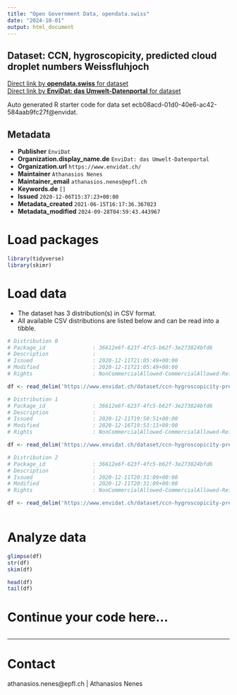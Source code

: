```yaml
---
title: "Open Government Data, opendata.swiss"
date: "2024-10-01"
output: html_document
---
```


## Dataset: CCN, hygroscopicity, predicted cloud droplet numbers Weissfluhjoch



[Direct link by **opendata.swiss** for dataset](https://opendata.swiss/de/dataset/ccn-hygroscopicity-predicted-cloud-droplet-numbers-weissfluhjoch)<br>
[Direct link by **EnviDat: das Umwelt-Datenportal** for dataset](https://www.envidat.ch/#/metadata/ccn-hygroscopicity-predicted-cloud-droplet-numbers-weissfluhjoch)

Auto generated R starter code for data set ecb08acd-01d0-40e6-ac42-584aab9fc27f@envidat.

## Metadata

- **Publisher** `EnviDat`
- **Organization.display_name.de** `EnviDat: das Umwelt-Datenportal`
- **Organization.url** `https://www.envidat.ch/`
- **Maintainer** `Athanasios Nenes`
- **Maintainer_email** `athanasios.nenes@epfl.ch`
- **Keywords.de** `[]`
- **Issued** `2020-12-06T15:37:23+00:00`
- **Metadata_created** `2021-06-15T16:17:36.367023`
- **Metadata_modified** `2024-09-28T04:59:43.443967`


# Load packages

```r

library(tidyverse)
library(skimr)

```

# Load data

-   The dataset has 3 distribution(s) in CSV format.
-   All available CSV distributions are listed below and can be read into a tibble.

```r

# Distribution 0
# Package_id               : 36612e6f-623f-4fc5-b62f-3e273824bfd6
# Description              : 
# Issued                   : 2020-12-11T21:05:49+00:00
# Modified                 : 2020-12-11T21:05:49+00:00
# Rights                   : NonCommercialAllowed-CommercialAllowed-ReferenceRequired

df <- read_delim('https://www.envidat.ch/dataset/ccn-hygroscopicity-predicted-cloud-droplet-numbers-weissfluhjoch/resource/f732a28e-10b1-411f-a497-b784e1b716af')

# Distribution 1
# Package_id               : 36612e6f-623f-4fc5-b62f-3e273824bfd6
# Description              : 
# Issued                   : 2020-12-11T19:50:51+00:00
# Modified                 : 2020-12-16T19:53:11+00:00
# Rights                   : NonCommercialAllowed-CommercialAllowed-ReferenceRequired

df <- read_delim('https://www.envidat.ch/dataset/ccn-hygroscopicity-predicted-cloud-droplet-numbers-weissfluhjoch/resource/80b5fb31-8f82-4648-bc82-d11373bd186a')

# Distribution 2
# Package_id               : 36612e6f-623f-4fc5-b62f-3e273824bfd6
# Description              : 
# Issued                   : 2020-12-11T20:31:09+00:00
# Modified                 : 2020-12-11T20:31:09+00:00
# Rights                   : NonCommercialAllowed-CommercialAllowed-ReferenceRequired

df <- read_delim('https://www.envidat.ch/dataset/ccn-hygroscopicity-predicted-cloud-droplet-numbers-weissfluhjoch/resource/5032c15d-ac68-4e8f-822b-3503a34db837')



```

# Analyze data

```r

glimpse(df)
str(df)
skim(df)

head(df)
tail(df)

```

# Continue your code here...

```r

```

------------------------------------------------------------------------

# Contact

athanasios.nenes@epfl.ch | Athanasios Nenes
